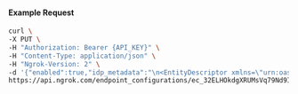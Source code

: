 #### Example Request

```bash
curl \
-X PUT \
-H "Authorization: Bearer {API_KEY}" \
-H "Content-Type: application/json" \
-H "Ngrok-Version: 2" \
-d '{"enabled":true,"idp_metadata":"\n<EntityDescriptor xmlns=\"urn:oasis:names:tc:SAML:2.0:metadata\" validUntil=\"2020-09-14T12:53:23.691Z\" cacheDuration=\"PT1M\" entityID=\"http://127.0.0.1:12345/metadata\"><IDPSSODescriptor xmlns=\"urn:oasis:names:tc:SAML:2.0:metadata\" protocolSupportEnumeration=\"urn:oasis:names:tc:SAML:2.0:protocol\"><NameIDFormat>urn:oasis:names:tc:SAML:2.0:nameid-format:transient</NameIDFormat><SingleSignOnService Binding=\"urn:oasis:names:tc:SAML:2.0:bindings:HTTP-Redirect\" Location=\"http://127.0.0.1:12345/sso\"></SingleSignOnService><SingleSignOnService Binding=\"urn:oasis:names:tc:SAML:2.0:bindings:HTTP-POST\" Location=\"http://127.0.0.1:12345/sso\"></SingleSignOnService></IDPSSODescriptor></EntityDescriptor>\n"}' \
https://api.ngrok.com/endpoint_configurations/ec_32ELHOkdgXRUMsVq79Nd9IXlgqk/saml
```
